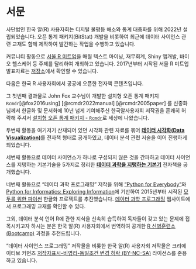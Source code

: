 # 서문 {.unnumbered}

사단법인 한국 알(R) 사용자회는 디지털 불평등 해소와 통계 대중화를 위해 
2022년 설립되었습니다. 오픈 통계 패키지(BitStat) 개발을 비롯하여
최근에 데이터 사이언스 관련 교재도 함께 제작하여 발간하는 작업을 수행하고 있습니다.

커뮤니티 활동으로 [서울 R 미트업](https://www.meetup.com/seoul-r-meetup/)을 매월 텍스트 마이닝, 재무회계, Shiny 앱개발, 바이오 헬스케어 등 주제를 달리하여 개최하고 있습니다. 2017년부터 시작된 서울 R 미트업 발표자료는 [저장소](https://tidyverse-korea.github.io/seoul-R/)에서 확인할 수 있습니다.

다음은 한국 R 사용자회에서 공공에 오픈한 전자책 콘텐츠입니다.

그 첫번째 결과물로 John Fox 교수님이 개발한 설치형 오픈 통계 패키지 `Rcmdr`[@fox2016using] [@rcmdr2022manual] [@rcmdr2005paper] 를 신종화 님께서 한글화 및 문서화에 10년 넘게 기여해주신 한국알사용자회 저작권을 흔쾌히 허락해 주셔서 [설치형 오픈 통계 패키지 - `Rcmdr`](https://r2bit.com/Rcmdr/)로 세상에 나왔습니다.

두번째 활동을 여기저기 산재되어 있던 시각화 관련 자료를 묶어
**[데이터 시각화(Data Visualization)](https://r2bit.com/book_viz/)**를 전자책 형태로 공개하였고, 데이터 분석 관련 저술을 이어 진행하게 되었습니다.

세번째 활동으로 데이터 사이언스가 하나로 구성되지 않은 것을 간파하고
데이터 사이언스를 지탱하는 기본기술을 5가지로 정리한 
**[데이터 과학을 지탱하는 기본기](https://r2bit.com/book_analytics/)** 전자책을 
공개했습니다.

네번째 활동으로 "데이터 과학 프로그래밍" 저작을 위해 ["Python for Everybody"](https://www.py4e.com/book)와 
[Python for Informatics: Exploring Information](http://www.py4inf.com/)에 기반하여
2015년부터 시작된 [모두를 위한 파이썬](http://aispiration.com/pythonlearn-kr/) 한글화
프로젝트를 추진했습니다. [데이터 과학 프로그래밍](https://r2bit.com/book_programming/) 웹사이트에서 프로그래밍 교재를 확인할 수 있다.


그외, 데이터 분석 언어 R에 관한 지식을 신속히 습득하여 독자들이 갖고 있는 문제에 
접목시키고자 하시는 분은 한국 알(R) 사용자회에서 번역하여 공개한 
[R 신병훈련소(Bootcamp)](https://r2bit.shinyapps.io/rbootcamp/) 과정을
추천드립니다.

"데이터 사이언스 프로그래밍" 저작물을 비롯한 한국 알(R) 사용자회 저작물은 크리에이티브 커먼즈 [저작자표시-비영리-동일조건 변경 허락 (BY-NC-SA)](http://ccl.cckorea.org/about/)
라이선스를 준용하고 있습니다. 
